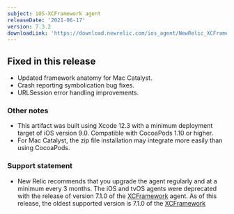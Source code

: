 ```yaml
---
subject: iOS-XCFramework agent
releaseDate: '2021-06-17'
version: 7.3.2
downloadLink: 'https://download.newrelic.com/ios_agent/NewRelic_XCFramework_Agent_7.3.2.zip'
---
```


## Fixed in this release

* Updated framework anatomy for Mac Catalyst.
* Crash reporting symbolication bug fixes.
* URLSession error handling improvements.

### Other notes

* This artifact was built using Xcode 12.3 with a minimum deployment target of iOS version 9.0. Compatible with CocoaPods 1.10 or higher.
* For Mac Catalyst, the zip file installation may integrate more easily than using CocoaPods.

### Support statement

* New Relic recommends that you upgrade the agent regularly and at a minimum every 3 months. The iOS and tvOS agents were deprecated with the release of version 7.1.0 of the [XCFramework](https://docs.newrelic.com/docs/release-notes/mobile-release-notes/xcframework-release-notes/xcframework-agent-710) agent. As of this release, the oldest supported version is 7.1.0 of the [XCFramework](https://docs.newrelic.com/docs/release-notes/mobile-release-notes/ios-release-notes/ios-agent-710)
